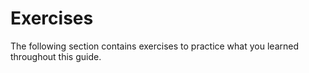 # Exercises

The following section contains exercises to practice what you learned throughout this guide.
